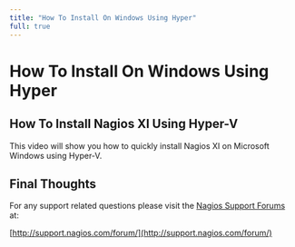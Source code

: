 ---
title: "How To Install On Windows Using Hyper"
full: true
---

# How To Install On Windows Using Hyper

## How To Install Nagios XI Using Hyper-V

This video will show you how to quickly install Nagios XI on Microsoft Windows using Hyper-V.

## Final Thoughts

For any support related questions please visit the [Nagios Support Forums](http://support.nagios.com/forum/) at:

[http://support.nagios.com/forum/](http://support.nagios.com/forum/)